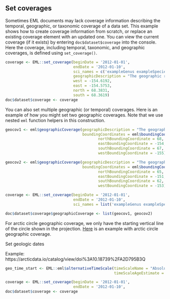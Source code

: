 ## Set coverages

Sometimes EML documents may lack coverage information describing the temporal, geographic, or taxonomic coverage of a data set. This example shows how to create coverage information from scratch, or replace an existing coverage element with an updated one. You can view the current coverage (if it exists) by entering `doc$dataset$coverage` into the console. Here the coverage, including temporal, taxonomic, and geographic coverages, is defined using `set_coverage()`. 

```r
coverage <- EML::set_coverage(beginDate = '2012-01-01', 
                              endDate = '2012-01-10', 
                              sci_names = c('exampleGenus exampleSpecies1', 'exampleGenus ExampleSpecies2'),
                              geographicDescription = "The geographic region covers the lake region near Eagle Mountain, Alaska.",
                              west = -154.6192, 
                              east = -154.5753, 
                              north = 68.3831, 
                              south = 68.3619)
doc$dataset$coverage <- coverage
```

You can also set multiple geographic (or temporal) coverages. Here is an example of how you might set two geographic coverages. Note that we use nested `eml` function helpers in this construction.

```r
geocov1 <- eml$geographicCoverage(geographicDescription = "The geographich region covers area 1",
                                  boundingCoordinates = eml$boundingCoordinates(
                                         northBoundingCoordinate = 68,
                                         eastBoundingCoordinate = -154,
                                         southBoundingCoordinate = 67,
                                         westBoundingCoordinate = -155))

geocov2 <- eml$geographicCoverage(geographicDescription = "The geographich region covers area 2",
                                  boundingCoordinates = eml$boundingCoordinates(
                                         northBoundingCoordinate = 65,
                                         eastBoundingCoordinate = -151,
                                         southBoundingCoordinate = 62,
                                         westBoundingCoordinate = -153))

coverage <- EML::set_coverage(beginDate = '2012-01-01', 
                              endDate = '2012-01-10', 
                              sci_names = list('exampleGenus exampleSpecies1', 'exampleGenus ExampleSpecies2'))

doc$dataset$coverage$geographicCoverage <- list(geocov1, geocov2)
```

For arctic circle geographic coverage, we only have the starting vertical line of the circle shown in the projection. <a href = 'https://arcticdata.io/catalog/view/doi%3A10.18739%2FA2QJ77Z7P' target='_blank'>Here</a> is an example with arctic circle geographic coverage. 

Set geologic dates

Example: https://arcticdata.io/catalog/view/doi%3A10.18739%2FA2D795B3Q
```r

geo_time_start <- EML::eml$alternativeTimeScale(timeScaleName = "Absolute",
                                                timeScaleAgeEstimate = "7.5 Myr")

coverage <- EML::set_coverage(beginDate = '2012-01-01', 
                              endDate = '2012-01-10', 
doc$dataset$coverage <- coverage
```

